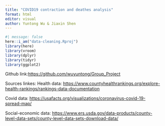 ```yaml
---
title: "COVID19 contraction and deathes analysis"
format: html
editor: visual
author: Yuntong Wu & Jiaxin Shen
---
```


```r
#| message: false
here::i_am("data-cleaning.Rproj")
library(here)
library(vroom)
library(dplyr)
library(tidyr)
library(ggplot2)
```

Github link:<https://github.com/wuyuntong/Group_Project>

Sources linkes:
Health data:
<https://www.countyhealthrankings.org/explore-health-rankings/rankings-data-documentation>

Covid data:
<https://usafacts.org/visualizations/coronavirus-covid-19-spread-map/>

Social-economic data:
<https://www.ers.usda.gov/data-products/county-level-data-sets/county-level-data-sets-download-data/>
